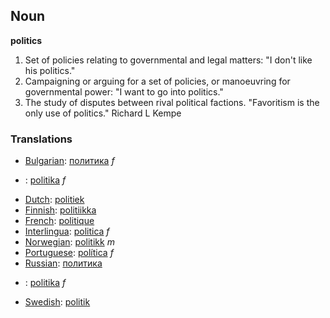 ==Noun==
'''politics'''

#Set of policies relating to governmental and legal matters: "I don't like his politics."
#Campaigning or arguing for a set of policies, or manoeuvring for governmental power: "I want to go into politics."
#The study of disputes between rival political factions. "Favoritism is the only use of politics." Richard L Kempe

===Translations===
*[[Bulgarian]]: [[политика]] ''f''
*{{cz}}: [[politika]] ''f''
*[[Dutch]]: [[politiek]] '' ''
*[[Finnish]]: [[politiikka]]
*[[French]]: [[politique]]
*[[Interlingua]]: [[politica]] ''f''
*[[Norwegian]]: [[politikk]] ''m''
*[[Portuguese]]: [[política]] ''f''
*[[Russian]]: [[политика]]
*{{sk}}: [[politika#Slovak|politika]] ''f''
*[[Swedish]]: [[politik]]